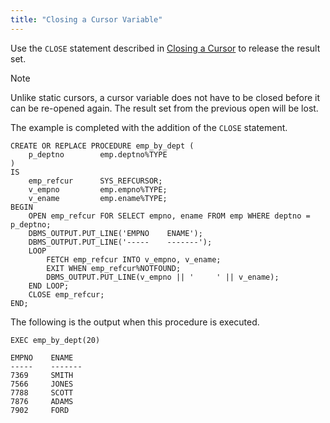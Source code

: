 ```yaml
---
title: "Closing a Cursor Variable"
---
```


Use the `CLOSE` statement described in [Closing a Cursor](closing_a_cursor) to release the result set.

<div class="note">

<div class="title">

Note

</div>

Unlike static cursors, a cursor variable does not have to be closed before it can be re-opened again. The result set from the previous open will be lost.

</div>

The example is completed with the addition of the `CLOSE` statement.

``` text
CREATE OR REPLACE PROCEDURE emp_by_dept (
    p_deptno        emp.deptno%TYPE
)
IS
    emp_refcur      SYS_REFCURSOR;
    v_empno         emp.empno%TYPE;
    v_ename         emp.ename%TYPE;
BEGIN
    OPEN emp_refcur FOR SELECT empno, ename FROM emp WHERE deptno = p_deptno;
    DBMS_OUTPUT.PUT_LINE('EMPNO    ENAME');
    DBMS_OUTPUT.PUT_LINE('-----    -------');
    LOOP
        FETCH emp_refcur INTO v_empno, v_ename;
        EXIT WHEN emp_refcur%NOTFOUND;
        DBMS_OUTPUT.PUT_LINE(v_empno || '     ' || v_ename);
    END LOOP;
    CLOSE emp_refcur;
END;
```

The following is the output when this procedure is executed.

``` text
EXEC emp_by_dept(20)

EMPNO    ENAME
-----    -------
7369     SMITH
7566     JONES
7788     SCOTT
7876     ADAMS
7902     FORD
```
